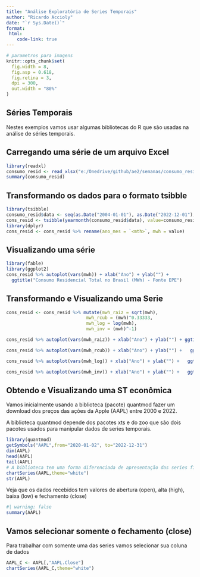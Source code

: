 ```yaml
---
title: "Análise Exploratória de Series Temporais"
author: "Ricardo Accioly"
date: "`r Sys.Date()`"
format:
 html:
    code-link: true
---
```


```r
# parametros para imagens
knitr::opts_chunk$set(
  fig.width = 8,
  fig.asp = 0.618,
  fig.retina = 3,
  dpi = 300,
  out.width = "80%"
)
```

## Séries Temporais

Nestes exemplos vamos usar algumas bibliotecas do R que são usadas na análise de séries temporais.

## Carregando uma série de um arquivo Excel

```r
library(readxl)
consumo_resid <- read_xlsx("e:/Onedrive/github/ae2/semanas/consumo_residencial.xlsx")
summary(consumo_resid)
```

## Transformando os dados para o formato tsibble

```r
library(tsibble)
consumo_resid$data <- seq(as.Date("2004-01-01"), as.Date("2022-12-01"), by = "1 month")
cons_resid <- tsibble(yearmonth(consumo_resid$data), value=consumo_resid$mwh_residencial)
library(dplyr)
cons_resid <- cons_resid %>% rename(ano_mes = `<mth>`, mwh = value)
```

## Visualizando uma série

```r
library(fable)
library(ggplot2)
cons_resid %>% autoplot(vars(mwh)) + xlab("Ano") + ylab("") +
  ggtitle("Consumo Residencial Total no Brasil (MWh) - Fonte EPE")

```

## Transformando e Visualizando uma Serie

```r
cons_resid <- cons_resid %>% mutate(mwh_raiz = sqrt(mwh),
                              mwh_rcub = (mwh)^0.33333,
                              mwh_log = log(mwh),
                              mwh_inv = (mwh)^-1)

cons_resid %>% autoplot(vars(mwh_raiz)) + xlab("Ano") + ylab("") + ggtitle("Raiz do Consumo Residencial Total no Brasil (MWh) - Fonte EPE")

cons_resid %>% autoplot(vars(mwh_rcub)) + xlab("Ano") + ylab("") +   ggtitle("Raiz Cúbica do Consumo Residencial Total no Brasil (MWh) - Fonte EPE")

cons_resid %>% autoplot(vars(mwh_log)) + xlab("Ano") + ylab("") +   ggtitle("Log do Consumo Residencial Total no Brasil (MWh) - Fonte EPE")

cons_resid %>% autoplot(vars(mwh_inv)) + xlab("Ano") + ylab("") +   ggtitle("Inversa do Consumo Residencial Total no Brasil (MWh) - Fonte EPE")
```

## Obtendo e Visualizando uma ST econômica

Vamos inicialmente usando a biblioteca (pacote) quantmod fazer um download dos preços das ações da Apple (AAPL) entre 2000 e 2022.

A biblioteca quantmod depende dos pacotes xts e do zoo que são dois pacotes usados para manipular dados de series temporais.

```r
library(quantmod)
getSymbols("AAPL",from="2020-01-02", to="2022-12-31")
dim(AAPL) 
head(AAPL)
tail(AAPL)
# A biblioteca tem uma forma diferenciada de apresentação das series financeiras
chartSeries(AAPL,theme="white")
str(AAPL)
```

Veja que os dados recebidos tem valores de abertura (open), alta (high), baixa (low) e fechamento (close)

```r
#| warning: false
summary(AAPL)
```

## Vamos selecionar somente o fechamento (close)

Para trabalhar com somente uma das series vamos selecionar sua coluna de dados

```r
AAPL_C <- AAPL[,"AAPL.Close"]
chartSeries(AAPL_C,theme="white")
```
